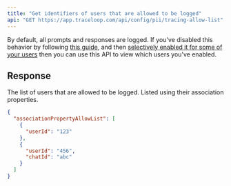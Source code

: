 ```yaml
---
title: "Get identifiers of users that are allowed to be logged"
api: "GET https://app.traceloop.com/api/config/pii/tracing-allow-list"
---
```


By default, all prompts and responses are logged.
If you've disabled this behavior by following [this guide](/openllmetry/privacy/traces),
and then [selectively enabled it for some of your users](/api-reference/tracing/whitelist_user) then you
can use this API to view which users you've enabled.

## Response

<ResponseField name="associationPropertyAllowList" type="JSON">
  The list of users that are allowed to be logged. Listed using their
  association properties.
</ResponseField>

```json
{
  "associationPropertyAllowList": [
    {
      "userId": "123"
    },
    {
      "userId": "456",
      "chatId": "abc"
    }
  ]
}
```
